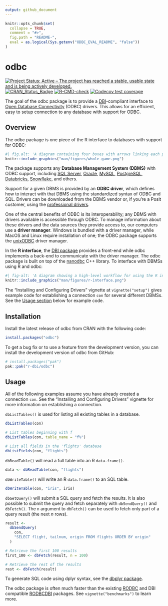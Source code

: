 ```yaml
---
output: github_document
---
```


<!-- README.md is generated from README.Rmd. Please edit that file -->

```r
knitr::opts_chunk$set(
  collapse = TRUE,
  comment = "#>",
  fig.path = "README-",
  eval = as.logical(Sys.getenv("ODBC_EVAL_README", "false"))
)
```

# odbc
<!-- badges: start -->
[![Project Status: Active – The project has reached a stable, usable state and is being actively developed.](http://www.repostatus.org/badges/latest/active.svg)](https://www.repostatus.org/)
[![CRAN_Status_Badge](http://www.r-pkg.org/badges/version/odbc)](https://cran.r-project.org/package=odbc)
[![R-CMD-check](https://github.com/r-dbi/odbc/actions/workflows/R-CMD-check.yaml/badge.svg)](https://github.com/r-dbi/odbc/actions/workflows/R-CMD-check.yaml)
[![Codecov test coverage](https://codecov.io/gh/r-dbi/odbc/branch/main/graph/badge.svg)](https://app.codecov.io/gh/r-dbi/odbc?branch=main)
<!-- badges: end -->

The goal of the odbc package is to provide a [DBI](https://dbi.r-dbi.org/)-compliant interface to [Open Database Connectivity](https://learn.microsoft.com/en-us/sql/odbc/microsoft-open-database-connectivity-odbc?view=sql-server-ver15)
(ODBC) drivers. This allows for an efficient, easy to setup connection to any
database with support for ODBC.

## Overview

The odbc package is one piece of the R interface to databases with support for ODBC:

```r
#| fig.alt: 'A diagram containing four boxes with arrows linking each pointing left to right. The boxes read, in order, "R interface," "driver manager," "ODBC driver," and "DBMS." The left-most box, R interface, contains three smaller components, labeled "dbplyr," "DBI," and "odbc."'
knitr::include_graphics("man/figures/whole-game.png")
```

The package supports any **Database Management System (DBMS)** with ODBC support, including [SQL Server](https://www.microsoft.com/en-us/sql-server/), [Oracle](https://www.oracle.com/database), [MySQL](https://www.mysql.com/), [PostgreSQL](https://www.postgresql.org/), [Databricks](https://www.databricks.com/), [Snowflake](https://www.snowflake.com/), and others.

Support for a given DBMS is provided by an **ODBC driver**, which defines how to interact with that DBMS using the standardized syntax of ODBC and SQL. Drivers can be downloaded from the DBMS vendor or, if you're a Posit customer, using the [professional drivers](https://docs.posit.co/pro-drivers/).

One of the central benefits of ODBC is its interoperability; any DBMS with drivers available is accessible through ODBC. To manage information about these drivers and the data sources they provide access to, our computers use a **driver manager**. Windows is bundled with a driver manager, while MacOS and Linux require installation of one; the ODBC package supports the [unixODBC](https://www.unixodbc.org/) driver manager.

In the **R interface**, the [DBI package](https://dbi.r-dbi.org/) provides a front-end while odbc implements a back-end to communicate with the driver manager. The odbc package is built on top of the
[nanodbc](https://nanodbc.github.io/nanodbc/) C++ library. To interface with DBMSs using R and odbc:

```r
#| fig-alt: 'A diagram showing a high-level workflow for using the R interface in 3 steps. In step 1, configure drivers and data sources, the functions odbcListDrivers() and odbcListDataSources() help to interface with the driver manager. In step 2, the dbConnect() function, called with the first argument odbc(), connects to a database using the specified ODBC driver to create a connection object "con." Finally, in step 3, that connection object can be passed to various functions to retrieve information on database structure, iteratively develop queries, and query data objects.'
knitr::include_graphics("man/figures/r-interface.png")
```

The "Installing and Configuring Drivers" vignette at `vignette("setup")` gives example code for establishing a connection `con` for several different DBMSs. See the [Usage section](#usage) below for example code.

## Installation 

Install the latest release of odbc from CRAN with the following code:

```r
install.packages("odbc")
```

To get a bug fix or to use a feature from the development version, you can install the development version of odbc from GitHub:

```r
# install.packages("pak")
pak::pak("r-dbi/odbc")
```

## Usage

All of the following examples assume you have already created a connection `con`. See the "Installing and Configuring Drivers" vignette for more information on establishing a connection.

<!-- TODO: link to the deployed vignette above -->

`dbListTables()` is used for listing all existing tables in a database.

```r
dbListTables(con)

# List tables beginning with f
dbListTables(con, table_name = "f%")

# List all fields in the 'flights' database
dbListFields(con, "flights")
```

`dbReadTable()` will read a full table into an R `data.frame()`.

```r
data <- dbReadTable(con, "flights")
```

`dbWriteTable()` will write an R `data.frame()` to an SQL table.

```r
dbWriteTable(con, "iris", iris)
```

`dbGetQuery()` will submit a SQL query and fetch the results. It is also possible to submit the query and fetch separately with `dbSendQuery()` and `dbFetch()`. The `n` argument to `dbFetch()` can be used to fetch only part of a query result (the next *n* rows).

```r
result <- 
  dbSendQuery(
    con, 
    "SELECT flight, tailnum, origin FROM flights ORDER BY origin"
  )

# Retrieve the first 100 results
first_100 <- dbFetch(result, n = 100)

# Retrieve the rest of the results
rest <- dbFetch(result)
```

To generate SQL code using dplyr syntax, see the [dbplyr package](https://dbplyr.tidyverse.org/).

The odbc package is often much faster than the existing
[RODBC](https://cran.r-project.org/package=RODBC) and DBI compatible
[RODBCDBI](https://cran.r-project.org/package=RODBCDBI) packages. See `vignette("benchmarks")` to learn more.
